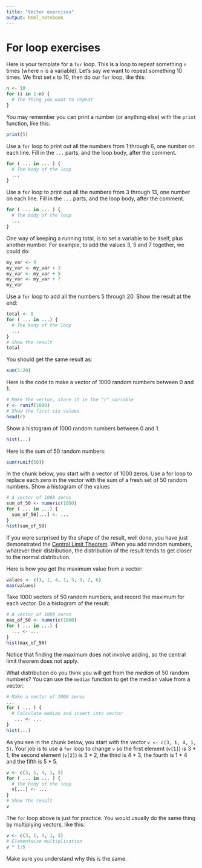 ```yaml
---
title: "Vector exercises"
output: html_notebook
---
```


# For loop exercises

Here is your template for a `for` loop.  This is a loop to repeat something `n` times (where `n` is a variable).  Let's say we want to repeat something 10 times.  We first set `n` to 10, then do our `for` loop, like this:

```r
n <- 10
for (i in 1:n) {
  # The thing you want to repeat
}
```

You may remember you can print a number (or anything else) with the `print` function, like this:

```r
print(5)
```

Use a `for` loop to print out all the numbers from 1 through 6, one number on each line.  Fill in the `...` parts, and the loop body, after the comment.

```r
for ( ... in ... ) {
  # The body of the loop
  ...
}
```

Use a `for` loop to print out all the numbers from 3 through 13, one number on each line.  Fill in the `...` parts, and the loop body, after the comment.


```r
for ( ... in ... ) {
  # The body of the loop
  ...
}
```

One way of keeping a running total, is to set a variable to be itself, plus another number.  For example, to add the values 3, 5 and 7 together, we could do:

```r
my_var <- 0
my_var <- my_var + 3
my_var <- my_var + 5
my_var <- my_var + 7
my_var
```

Use a `for` loop to add all the numbers 5 through 20.   Show the result at the end:

```r
total <- 0
for ( ... in ...) {
  # The body of the loop
  ...
}
# Show the result
total
```

You should get the same result as:

```r
sum(5:20)
```

Here is the code to make a vector of 1000 random numbers between 0 and 1.

```r
# Make the vector, store it in the "r" variable
r <- runif(1000)
# Show the first six values
head(r)
```

Show a histogram of 1000 random numbers between 0 and 1.

```r
hist(...)
```

Here is the sum of 50 random numbers:

```r
sum(runif(50))
```

In the chunk below, you start with a vector of 1000 zeros.  Use a for loop to replace each zero in the vector with the sum of a fresh set of 50 random numbers.   Show a histogram of the values

```r
# A vector of 1000 zeros
sum_of_50 <- numeric(1000)
for ( ... in ...) {
  sum_of_50[...] <- ...
}
hist(sum_of_50)
```

If you were surprised by the shape of the result, well done, you have just demonstrated the [Central Limit Theorem](https://en.wikipedia.org/wiki/Central_limit_theorem).  When you add random numbers, whatever their distribution, the distribution of the result tends to get closer to the normal distribution.

Here is how you get the maximum value from a vector:

```r
values <- c(3, 1, 4, 1, 5, 9, 2, 6)
max(values)
```

Take 1000 vectors of 50 random numbers, and record the maximum for each
vector.  Do a histogram of the result:

```r
# A vector of 1000 zeros
max_of_50 <- numeric(1000)
for ( ... in ...) {
  ... <- ...
}
hist(max_of_50)
```

Notice that finding the maximum does not involve adding, so the central limit theorem does not apply.

What distribution do you think you will get from the *median* of 50 random numbers?  You can use the `median` function to get the median value from a vector:

```r
# Make a vector of 1000 zeros
...
for ( ... ) {
  # Calculate median and insert into vector
   ... <- ...
}
hist(...)
```

As you see in the chunk below, you start with the vector `v <- c(3, 1, 4, 1, 5)`.  Your job is to use a `for` loop to change `v` so the first element (`v[1]`) is 3 * 1, the second element (`v[2]`) is 3 * 2, the third is 4 * 3, the fourth is 1 * 4 and the fifth is 5 * 5.

```r
v <- c(3, 1, 4, 1, 5)
for ( ... in ... ) {
  # The body of the loop
  v[...] <- ...
}
# Show the result
v
```

The `for` loop above is just for practice.  You would usually do the same thing by multiplying vectors, like this:

```r
v <- c(3, 1, 4, 1, 5)
# Elementwise multiplication
v * 1:5
```

Make sure you understand why this is the same.
